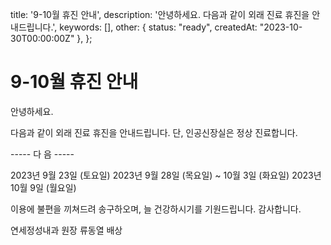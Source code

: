   title: '9-10월 휴진 안내',
  description: '안녕하세요. 다음과 같이 외래 진료 휴진을 안내드립니다.',
  keywords: [],
  other: { status: "ready", createdAt: "2023-10-30T00:00:00Z" },
};

# 9-10월 휴진 안내

안녕하세요.

다음과 같이 외래 진료 휴진을 안내드립니다.  단, 인공신장실은 정상 진료합니다.

   ----- 다   음 -----

2023년  9월 23일  (토요일) 
2023년  9월 28일  (목요일)  ~ 10월 3일 (화요일)
2023년 10월 9일 (월요일)

이용에 불편을 끼쳐드려 송구하오며,  늘 건강하시기를 기원드립니다. 
감사합니다.

연세정성내과 원장 류동열 배상
